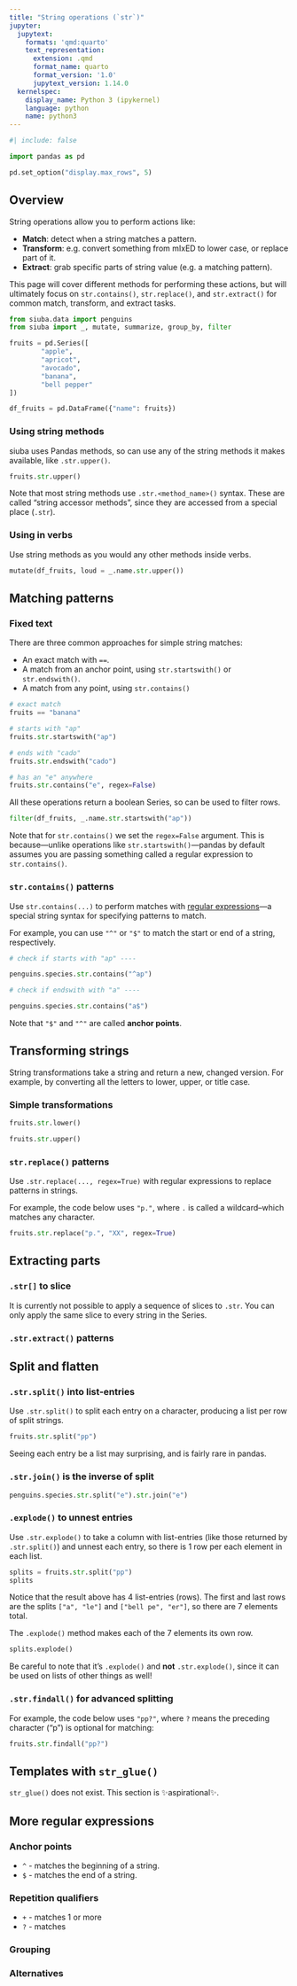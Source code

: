 ```yaml
---
title: "String operations (`str`)"
jupyter:
  jupytext:
    formats: 'qmd:quarto'
    text_representation:
      extension: .qmd
      format_name: quarto
      format_version: '1.0'
      jupytext_version: 1.14.0
  kernelspec:
    display_name: Python 3 (ipykernel)
    language: python
    name: python3
---
```


```python
#| include: false

import pandas as pd

pd.set_option("display.max_rows", 5)
```

## Overview

String operations allow you to perform actions like:

* **Match**: detect when a string matches a pattern.
* **Transform**: e.g. convert something from mIxED to lower case, or replace part of it.
* **Extract**: grab specific parts of string value (e.g. a matching pattern).

This page will cover different methods for performing these actions, but will
ultimately focus on `str.contains()`, `str.replace()`, and `str.extract()` for
common match, transform, and extract tasks.


```python
from siuba.data import penguins
from siuba import _, mutate, summarize, group_by, filter

fruits = pd.Series([
        "apple",
        "apricot",
        "avocado",
        "banana",
        "bell pepper"
])

df_fruits = pd.DataFrame({"name": fruits})
```

### Using string methods

siuba uses Pandas methods, so can use any of the string methods it makes available,
like `.str.upper()`.

```python
fruits.str.upper()
```

Note that most string methods use `.str.<method_name>()` syntax.
These are called "string accessor methods", since they are accessed from a special
place (`.str`).


### Using in verbs

Use string methods as you would any other methods inside verbs.

```python
mutate(df_fruits, loud = _.name.str.upper())
```


## Matching patterns

### Fixed text

There are three common approaches for simple string matches:

* An exact match with `==`.
* A match from an anchor point, using `str.startswith()` or `str.endswith()`.
* A match from any point, using `str.contains()`


```python
# exact match
fruits == "banana"

# starts with "ap"
fruits.str.startswith("ap")

# ends with "cado"
fruits.str.endswith("cado")

# has an "e" anywhere
fruits.str.contains("e", regex=False)
```

All these operations return a boolean Series, so can be used to filter rows.

```python
filter(df_fruits, _.name.str.startswith("ap"))
```


:::{.callout-warning}
Note that for `str.contains()` we set the `regex=False` argument.
This is because---unlike operations like `str.startswith()`---pandas by default assumes you are
passing something called a regular expression to `str.contains()`.
:::




### `str.contains()` patterns

Use `str.contains(...)` to perform matches with [regular expressions](https://docs.python.org/3/howto/regex.html)---a special
string syntax for specifying patterns to match.


For example, you can use `"^"` or `"$"` to match the start or end of a string, respectively.

```python
# check if starts with "ap" ----

penguins.species.str.contains("^ap")
```

```python
# check if endswith with "a" ----

penguins.species.str.contains("a$")
```

Note that `"$"` and `"^"` are called **anchor points**.


## Transforming strings

String transformations take a string and return a new, changed version.
For example, by converting all the letters to lower, upper, or title case.

### Simple transformations


```python
fruits.str.lower()

fruits.str.upper()
```

### `str.replace()` patterns

Use `.str.replace(..., regex=True)` with regular expressions to replace patterns in strings.

For example, the code below uses `"p."`, where `.` is called a wildcard--which matches any character.

```python
fruits.str.replace("p.", "XX", regex=True)
```


## Extracting parts

### `.str[]` to slice

:::{.callout-warning}
It is currently not possible to apply a sequence of slices to `.str`.
You can only apply the same slice to every string in the Series.
:::


### `.str.extract()` patterns

## Split and flatten

### `.str.split()` into list-entries

Use `.str.split()` to split each entry on a character, producing a list per row of split strings.

```python
fruits.str.split("pp")
```

Seeing each entry be a list may surprising, and is fairly rare in pandas.

### `.str.join()` is the inverse of split

```python
penguins.species.str.split("e").str.join("e")
```


### `.explode()` to unnest entries

Use `.str.explode()` to take a column with list-entries (like those returned by `.str.split()`)
and unnest each entry, so there is 1 row per each element in each list.

```python
splits = fruits.str.split("pp")
splits
```

Notice that the result above has 4 list-entries (rows).
The first and last rows are the splits `["a", "le"]` and `["bell pe", "er"]`,
so there are 7 elements total.

The `.explode()` method makes each of the 7 elements its own row.

```python
splits.explode()
```

Be careful to note that it's `.explode()` and **not** `.str.explode()`, since it
can be used on lists of other things as well!

### `.str.findall()` for advanced splitting

For example, the code below uses `"pp?"`, where `?` means the preceding character ("p") is optional for matching:

```python
fruits.str.findall("pp?")
```

## Templates with `str_glue()`

:::{.callout-warning}
`str_glue()` does not exist. This section is ✨aspirational✨.
:::

## More regular expressions

### Anchor points

* `^` - matches the beginning of a string.
* `$` - matches the end of a string.

### Repetition qualifiers

* `+` - matches 1 or more
* `?` - matches

### Grouping

### Alternatives
